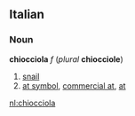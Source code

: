 ==Italian==
===Noun===
'''chiocciola''' ''f'' (''plural'' '''chiocciole''')

#[[snail]]
#[[at symbol]], [[commercial at]], [[at]]

[[nl:chiocciola]]